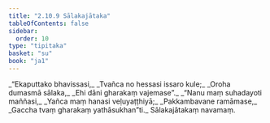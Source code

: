 ```yaml
---
title: "2.10.9 Sālakajātaka"
tableOfContents: false
sidebar:
  order: 10
type: "tipitaka"
basket: "su"
book: "ja1"
---
```



<DynamicBreadcrumb />

<Division number="198" book="ja1" bookNo="22" page="332">

<Paragraph number="659" type="verses" book="ja1">
_“Ekaputtako bhavissasi,_  
_Tvañca no hessasi issaro kule;_  
_Oroha dumasmā sālaka,_  
_Ehi dāni gharakaṃ vajemase”._  

</Paragraph>

</Division>
<Division number="199" book="ja1" bookNo="22" page="332">

<Paragraph number="660" type="verses" book="ja1">
_“Nanu maṃ suhadayoti maññasi,_  
_Yañca maṃ hanasi veḷuyaṭṭhiyā;_  
_Pakkambavane ramāmase,_  
_Gaccha tvaṃ gharakaṃ yathāsukhan”ti._  


</Paragraph>
</Division>

<Paragraph number="661" type="center" book="ja1">
Sālakajātakaṃ navamaṃ.
</Paragraph>